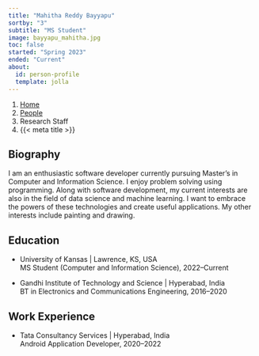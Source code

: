 ```yaml
---
title: "Mahitha Reddy Bayyapu"
sortby: "3"
subtitle: "MS Student"
image: bayyapu_mahitha.jpg
toc: false
started: "Spring 2023"
ended: "Current"
about:
  id: person-profile
  template: jolla
---
```


```{=html}
<nav aria-label="breadcrumb">
  <ol class="breadcrumb">
    <li class="breadcrumb-item"><a href="../../index.html">Home</a></li>
    <li class="breadcrumb-item"><a href="../../people.html">People</a></li>
    <li class="breadcrumb-item active">Research Staff</li>
    <li class="breadcrumb-item active" aria-current="page">{{< meta title >}}</li>
  </ol>
</nav>
```

:::{#person-profile}
:::

## Biography
I am an enthusiastic software developer currently pursuing Master's in Computer and Information Science. I enjoy problem solving using programming. Along with software development, my current interests are also in the field of data science and machine learning. I want to embrace the powers of these technologies and create useful applications. My other interests include painting and drawing.

## Education

- [University of Kansas]{.fw-bold} | Lawrence, KS, USA<br />
  MS Student (Computer and Information Science), 2022–Current

- [Gandhi Institute of Technology and Science]{.fw-bold} | Hyperabad, India<br />
  BT in Electronics and Communications Engineering, 2016–2020
  
## Work Experience

- [Tata Consultancy Services]{.fw-bold} | Hyperabad, India<br />
  Android Application Developer, 2020–2022
